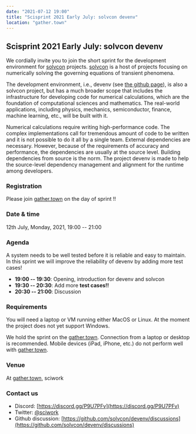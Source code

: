 ```yaml
---
date: "2021-07-12 19:00"
title: "Scisprint 2021 Early July: solvcon devenv"
location: "gather.town"
---
```


## Scisprint 2021 Early July: solvcon devenv

We cordially invite you to join the short sprint for the development
environment for [solvcon](https://solvcon.net/) projects.
[solvcon](https://solvcon.net/) is a host of projects focusing on
numerically solving the governing equations of transient phenomena.

The development environment, i.e., devenv (see [the github
page](https://github.com/solvcon/devenv)), is also a solvcon project,
but has a much broader scope that includes the infrastructure for
developing code for numerical calculations, which are the foundation of
computational sciences and mathematics. The real-world applications,
including physics, mechanics, semiconductor, finance, machine learning,
etc., will be built with it.

Numerical calculations require writing high-performance code. The
complex implementations call for tremendous amount of code to be written
and it is not possible to do it all by a single team. External
dependencies are necessary. However, because of the requirements of
accuracy and performance, the dependencies are usually at the source
level. Building dependencies from source is the norm. The project devenv
is made to help the source-level dependency management and alignment for
the runtime among developers.

### Registration

Please join
[gather.town](https://gather.town/app/yLTe8mBDb8pogMOX/sciwork) on the
day of sprint !!

### Date & time

12th July, Monday, 2021, 19:00 -- 21:00

### Agenda

A system needs to be well tested before it is reliable and easy to
maintain. In this sprint we will improve the reliability of devenv by
adding more test cases!

- **19:00 -- 19:30**: Opening, introduction for devenv and solvcon
- **19:30 -- 20:30**: Add more **test cases!!**
- **20:30 -- 21:00**: Discussion

### Requirements

You will need a laptop or VM running either MacOS or Linux. At the
moment the project does not yet support Windows.

We hold the sprint on the
[gather.town](https://gather.town/app/yLTe8mBDb8pogMOX/sciwork).
Connection from a laptop or desktop is recommended. Mobile devices
(iPad, iPhone, etc.) do not perform well with
[gather.town](https://gather.town/app/yLTe8mBDb8pogMOX/sciwork).

### Venue

At [gather.town](https://gather.town/app/yLTe8mBDb8pogMOX/sciwork),
sciwork

### Contact us

- Discord: [https://discord.gg/P9U7PFv](https://discord.gg/P9U7PFv)
- Twitter: [\@sciwork](https://twitter.com/sciwork)
- Github discussion: [https://github.com/solvcon/devenv/discussions](https://github.com/solvcon/devenv/discussions)
